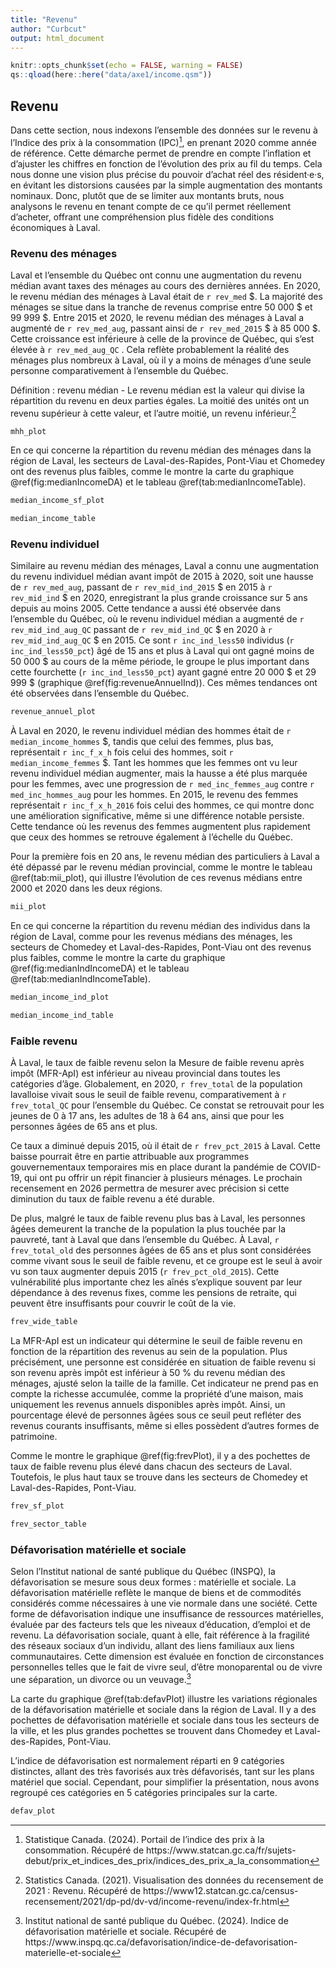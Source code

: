 ```yaml
---
title: "Revenu"
author: "Curbcut"
output: html_document
---
```


```r
knitr::opts_chunk$set(echo = FALSE, warning = FALSE)
qs::qload(here::here("data/axe1/income.qsm"))
```

## Revenu

Dans cette section, nous indexons l'ensemble des données sur le revenu à l'Indice des prix à la consommation (IPC)^[Statistique Canada. (2024). Portail de l'indice des prix à la consommation. Récupéré de https://www.statcan.gc.ca/fr/sujets-debut/prix_et_indices_des_prix/indices_des_prix_a_la_consommation], en prenant 2020 comme année de référence. Cette démarche permet de prendre en compte l'inflation et d'ajuster les chiffres en fonction de l'évolution des prix au fil du temps. Cela nous donne une vision plus précise du pouvoir d'achat réel des résident·e·s, en évitant les distorsions causées par la simple augmentation des montants nominaux. Donc, plutôt que de se limiter aux montants bruts, nous analysons le revenu en tenant compte de ce qu'il permet réellement d'acheter, offrant une compréhension plus fidèle des conditions économiques à Laval.

### Revenu des ménages

Laval et l’ensemble du Québec ont connu une augmentation du revenu médian avant taxes des ménages au cours des dernières années. En 2020, le revenu médian des ménages à Laval était de `r rev_med` \$. La majorité des ménages se situe dans la tranche de revenus comprise entre 50 000 \$ et 99 999 \$. Entre 2015 et 2020, le revenu médian des ménages à Laval a augmenté de `r rev_med_aug`, passant ainsi de `r rev_med_2015` \$ à 85 000 \$. Cette croissance est inférieure à celle de la province de Québec, qui s'est élevée à `r rev_med_aug_QC` . Cela reflète probablement la réalité des ménages plus nombreux à Laval, où il y a moins de ménages d'une seule personne comparativement à l’ensemble du Québec.

Définition : revenu médian 
- Le revenu médian est la valeur qui divise la répartition du revenu en deux parties égales. La moitié des unités ont un revenu supérieur à cette valeur, et l’autre moitié, un revenu inférieur.^[Statistics Canada. (2021). Visualisation des données du recensement de 2021 : Revenu. Récupéré de https://www12.statcan.gc.ca/census-recensement/2021/dp-pd/dv-vd/income-revenu/index-fr.html]

```r
mhh_plot
```

En ce qui concerne la répartition du revenu médian des ménages dans la région de Laval, les secteurs de Laval-des-Rapides, Pont-Viau et Chomedey ont des revenus plus faibles, comme le montre la carte du graphique \@ref(fig:medianIncomeDA) et le tableau \@ref(tab:medianIncomeTable).

```r
median_income_sf_plot
```

```r
median_income_table
```

### Revenu individuel

Similaire au revenu médian des ménages, Laval a connu une augmentation du revenu individuel médian avant impôt de 2015 à 2020, soit une hausse de `r rev_med_aug`, passant de `r rev_mid_ind_2015` \$ en 2015 à `r rev_mid_ind` \$ en 2020, enregistrant la plus grande croissance sur 5 ans depuis au moins 2005. Cette tendance a aussi été observée dans l’ensemble du Québec, où le revenu individuel médian a augmenté de `r rev_mid_ind_aug_QC` passant de `r rev_mid_ind_QC` \$ en 2020 à `r rev_mid_ind_aug_QC` \$ en 2015. Ce sont `r inc_ind_less50` individus (`r inc_ind_less50_pct`) âgé de 15 ans et plus à Laval qui ont gagné moins de 50 000 \$ au cours de la même période, le groupe le plus important dans cette fourchette (`r inc_ind_less50_pct`) ayant gagné entre 20 000 \$ et 29 999 \$ (graphique \@ref(fig:revenueAnnuelInd)). Ces mêmes tendances ont été observées dans l'ensemble du Québec.

```r
revenue_annuel_plot
```

À Laval en 2020, le revenu individuel médian des hommes était de `r median_income_hommes` \$, tandis que celui des femmes, plus bas, représentait `r inc_f_x_h` fois celui des hommes, soit `r median_income_femmes` \$. Tant les hommes que les femmes ont vu leur revenu individuel médian augmenter, mais la hausse a été plus marquée pour les femmes, avec une progression de `r med_inc_femmes_aug` contre `r med_inc_hommes_aug` pour les hommes.  En 2015, le revenu des femmes représentait `r inc_f_x_h_2016` fois celui des hommes, ce qui montre donc une amélioration significative, même si une différence notable persiste. Cette tendance où les revenus des femmes augmentent plus rapidement que ceux des hommes se retrouve également à l'échelle du Québec.

Pour la première fois en 20 ans, le revenu médian des particuliers à Laval a été dépassé par le revenu médian provincial, comme le montre le tableau \@ref(tab:mii_plot), qui illustre l'évolution de ces revenus médians entre 2000 et 2020 dans les deux régions. 

```r
mii_plot
```

En ce qui concerne la répartition du revenu médian des individus dans la région de Laval, comme pour les revenus médians des ménages, les secteurs de Chomedey et Laval-des-Rapides, Pont-Viau ont des revenus plus faibles, comme le montre la carte du graphique \@ref(fig:medianIndIncomeDA) et le tableau \@ref(tab:medianIndIncomeTable).

```r
median_income_ind_plot
```

```r
median_income_ind_table
```

### Faible revenu

À Laval, le taux de faible revenu selon la Mesure de faible revenu après impôt (MFR-ApI) est inférieur au niveau provincial dans toutes les catégories d'âge. Globalement, en 2020, `r frev_total` de la population lavalloise vivait sous le seuil de faible revenu, comparativement à `r frev_total_QC` pour l'ensemble du Québec. Ce constat se retrouvait pour les jeunes de 0 à 17 ans, les adultes de 18 à 64 ans, ainsi que pour les personnes âgées de 65 ans et plus.

Ce taux a diminué depuis 2015, où il était de `r frev_pct_2015` à Laval. Cette baisse pourrait être en partie attribuable aux programmes gouvernementaux temporaires mis en place durant la pandémie de COVID-19, qui ont pu offrir un répit financier à plusieurs ménages. Le prochain recensement en 2026 permettra de mesurer avec précision si cette diminution du taux de faible revenu a été durable.

De plus, malgré le taux de faible revenu plus bas à Laval, les personnes âgées demeurent la tranche de la population la plus touchée par la pauvreté, tant à Laval que dans l'ensemble du Québec. À Laval, `r frev_total_old` des personnes âgées de 65 ans et plus sont considérées comme vivant sous le seuil de faible revenu, et ce groupe est le seul à avoir vu son taux augmenter depuis 2015 (`r frev_pct_old_2015`). Cette vulnérabilité plus importante chez les aînés s'explique souvent par leur dépendance à des revenus fixes, comme les pensions de retraite, qui peuvent être insuffisants pour couvrir le coût de la vie.

```r
frev_wide_table
```

La MFR-ApI est un indicateur qui détermine le seuil de faible revenu en fonction de la répartition des revenus au sein de la population. Plus précisément, une personne est considérée en situation de faible revenu si son revenu après impôt est inférieur à 50 % du revenu médian des ménages, ajusté selon la taille de la famille. Cet indicateur ne prend pas en compte la richesse accumulée, comme la propriété d'une maison, mais uniquement les revenus annuels disponibles après impôt. Ainsi, un pourcentage élevé de personnes âgées sous ce seuil peut refléter des revenus courants insuffisants, même si elles possèdent d'autres formes de patrimoine.

Comme le montre le graphique \@ref(fig:frevPlot), il y a des pochettes de taux de faible revenu plus élevé dans chacun des secteurs de Laval. Toutefois, le plus haut taux se trouve dans les secteurs de Chomedey et Laval-des-Rapides, Pont-Viau.

```r
frev_sf_plot
```

```r
frev_sector_table
```

### Défavorisation matérielle et sociale

Selon l'Institut national de santé publique du Québec (INSPQ), la défavorisation se mesure sous deux formes : matérielle et sociale. La défavorisation matérielle reflète le manque de biens et de commodités considérés comme nécessaires à une vie normale dans une société. Cette forme de défavorisation indique une insuffisance de ressources matérielles, évaluée par des facteurs tels que les niveaux d'éducation, d'emploi et de revenu. La défavorisation sociale, quant à elle, fait référence à la fragilité des réseaux sociaux d'un individu, allant des liens familiaux aux liens communautaires. Cette dimension est évaluée en fonction de circonstances personnelles telles que le fait de vivre seul, d'être monoparental ou de vivre une séparation, un divorce ou un veuvage.^[Institut national de santé publique du Québec. (2024). Indice de défavorisation matérielle et sociale. Récupéré de https://www.inspq.qc.ca/defavorisation/indice-de-defavorisation-materielle-et-sociale]

La carte du graphique \@ref(tab:defavPlot) illustre les variations régionales de la défavorisation matérielle et sociale dans la région de Laval. Il y a des pochettes de défavorisation matérielle et sociale dans tous les secteurs de la ville, et les plus grandes pochettes se trouvent dans Chomedey et Laval-des-Rapides, Pont-Viau. 

L'indice de défavorisation est normalement réparti en 9 catégories distinctes, allant des très favorisés aux très défavorisés, tant sur les plans matériel que social. Cependant, pour simplifier la présentation, nous avons regroupé ces catégories en 5 catégories principales sur la carte.

```r
defav_plot
```
